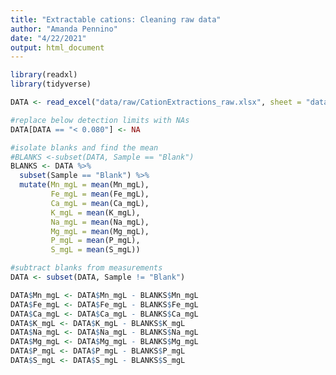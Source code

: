 ```yaml
---
title: "Extractable cations: Cleaning raw data"
author: "Amanda Pennino"
date: "4/22/2021"
output: html_document
---
```

```r
library(readxl)
library(tidyverse)

```


```r
DATA <- read_excel("data/raw/CationExtractions_raw.xlsx", sheet = "data")

```

```r
#replace below detection limits with NAs
DATA[DATA == "< 0.080"] <- NA

#isolate blanks and find the mean
#BLANKS <-subset(DATA, Sample == "Blank")
BLANKS <- DATA %>%
  subset(Sample == "Blank") %>%
  mutate(Mn_mgL = mean(Mn_mgL),
         Fe_mgL = mean(Fe_mgL),
         Ca_mgL = mean(Ca_mgL),
         K_mgL = mean(K_mgL),
         Na_mgL = mean(Na_mgL),
         Mg_mgL = mean(Mg_mgL),
         P_mgL = mean(P_mgL),
         S_mgL = mean(S_mgL))

#subtract blanks from measurements
DATA <- subset(DATA, Sample != "Blank")

DATA$Mn_mgL <- DATA$Mn_mgL - BLANKS$Mn_mgL
DATA$Fe_mgL <- DATA$Fe_mgL - BLANKS$Fe_mgL
DATA$Ca_mgL <- DATA$Ca_mgL - BLANKS$Ca_mgL
DATA$K_mgL <- DATA$K_mgL - BLANKS$K_mgL
DATA$Na_mgL <- DATA$Na_mgL - BLANKS$Na_mgL
DATA$Mg_mgL <- DATA$Mg_mgL - BLANKS$Mg_mgL
DATA$P_mgL <- DATA$P_mgL - BLANKS$P_mgL
DATA$S_mgL <- DATA$S_mgL - BLANKS$S_mgL


```